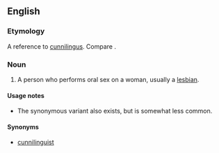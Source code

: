 ==English==

===Etymology===
A reference to [[cunnilingus]]. Compare {{term|lang=en|does the carpet match the drapes}}.

===Noun===
{{en-noun|head=[[carpet]] [[muncher]]}}

# {{context|vulgar|slang|offensive|lang=en}} A person who performs oral sex on a woman, usually a [[lesbian]].

====Usage notes====
* The synonymous variant {{m|en|rug muncher}} also exists, but is somewhat less common.

====Synonyms====
* [[cunnilinguist]]